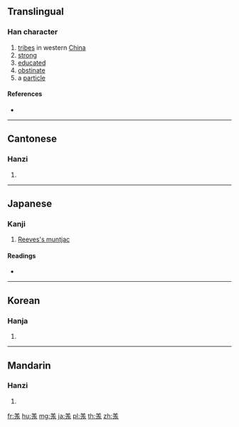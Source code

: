 {{character info/new}}
==Translingual==

===Han character===
{{Han char|rn=123|rad=羊|as=04|sn=10|four=|canj=TUI|ids=⿸羌厶}}

# [[tribe]]s in western [[China]]
# [[strong]]
# [[educated]]
# [[obstinate]]
# a [[particle]]

====References====
* {{Han ref|kx=0951.300|dkj=28454|dj=1395.100|hdz=53127.070|uh=7F97|ud=32663}}

----

==Cantonese==

===Hanzi===
{{yue-hanzi|jyut=[[goeng1]]|y=geung1}}

# {{defn|lang=yue|sort=羊04}}

----

==Japanese==

===Kanji===
{{ja-kanji|grade=|rs=羊04}}

# [[Reeves's muntjac]]

====Readings====
* {{ja-readings|on=[[きょう]] (kyō)|kun=[[えびす]] (ebisu)|nanori=}}

----

==Korean==

===Hanja===
{{ko-hanja|hangeul=강|eumhun=|rv=gang|mr=kang|y=kang}}

# {{defn|lang=ko|sort=羊04}}

----

==Mandarin==

===Hanzi===
{{cmn-hanzi|pin=[[qiāng]] ([[qiang1]])|wg=ch'iang<sup>1</sup>}}

# {{defn|lang=cmn|sort=羊04}}

[[fr:羗]]
[[hu:羗]]
[[mg:羗]]
[[ja:羗]]
[[pl:羗]]
[[th:羗]]
[[zh:羗]]